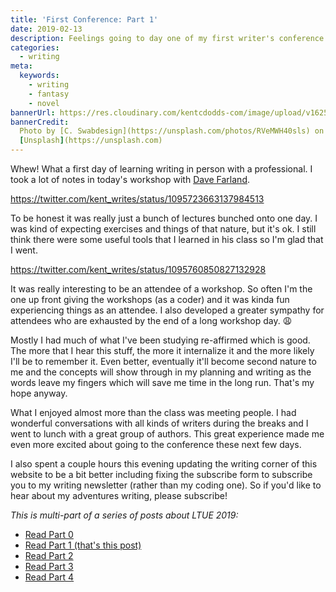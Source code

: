 ```yaml
---
title: 'First Conference: Part 1'
date: 2019-02-13
description: Feelings going to day one of my first writer's conference tomorrow.
categories:
  - writing
meta:
  keywords:
    - writing
    - fantasy
    - novel
bannerUrl: https://res.cloudinary.com/kentcdodds-com/image/upload/v1625033567/kentcdodds.com/content/writing-blog/first-conference-part-1/banner.jpg
bannerCredit:
  Photo by [C. Swabdesign](https://unsplash.com/photos/RVeMWH40sls) on
  [Unsplash](https://unsplash.com)
---
```


Whew! What a first day of learning writing in person with a professional. I took
a lot of notes in today's workshop with
[Dave Farland](https://twitter.com/davidfarland).

https://twitter.com/kent_writes/status/1095723663137984513

To be honest it was really just a bunch of lectures bunched onto one day. I was
kind of expecting exercises and things of that nature, but it's ok. I still
think there were some useful tools that I learned in his class so I'm glad that
I went.

https://twitter.com/kent_writes/status/1095760850827132928

It was really interesting to be an attendee of a workshop. So often I'm the one
up front giving the workshops (as a coder) and it was kinda fun experiencing
things as an attendee. I also developed a greater sympathy for attendees who are
exhausted by the end of a long workshop day. 😩

Mostly I had much of what I've been studying re-affirmed which is good. The more
that I hear this stuff, the more it internalize it and the more likely I'll be
to remember it. Even better, eventually it'll become second nature to me and the
concepts will show through in my planning and writing as the words leave my
fingers which will save me time in the long run. That's my hope anyway.

What I enjoyed almost more than the class was meeting people. I had wonderful
conversations with all kinds of writers during the breaks and I went to lunch
with a great group of authors. This great experience made me even more excited
about going to the conference these next few days.

I also spent a couple hours this evening updating the writing corner of this
website to be a bit better including fixing the subscribe form to subscribe you
to my writing newsletter (rather than my coding one). So if you'd like to hear
about my adventures writing, please subscribe!

_This is multi-part of a series of posts about LTUE 2019:_

- [Read Part 0](./first-conference-part-0)
- [Read Part 1 (that's this post)](./first-conference-part-1)
- [Read Part 2](./first-conference-part-2)
- [Read Part 3](./first-conference-part-3)
- [Read Part 4](./first-conference-part-4)

